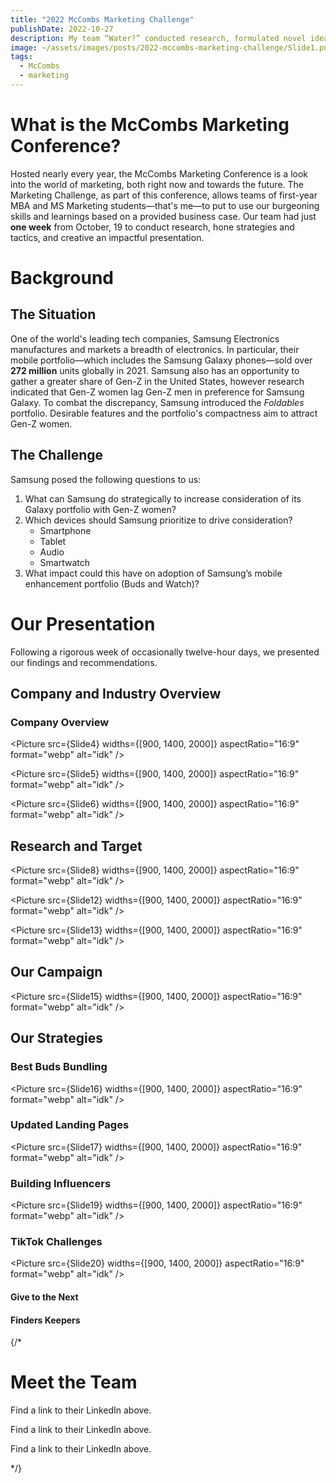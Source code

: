 ```yaml
---
title: "2022 McCombs Marketing Challenge"
publishDate: 2022-10-27
description: My team “Water?” conducted research, formulated novel ideas and marketing campaigns, and presented our solutions at the 2022 McCombs Marketing Challenge, earning a spot in the top four as finalists.
image: ~/assets/images/posts/2022-mccombs-marketing-challenge/Slide1.png
tags:
  - McCombs
  - marketing
---
```








# What is the McCombs Marketing Conference?

Hosted nearly every year, the McCombs Marketing Conference is a look into the world of marketing, both right now and towards the future. The Marketing Challenge, as part of this conference, allows teams of first-year MBA and MS Marketing students—that's me—to put to use our burgeoning skills and learnings based on a provided business case. Our team had just **one week** from October, 19 to conduct research, hone strategies and tactics, and creative an impactful presentation.

# Background

## The Situation

One of the world's leading tech companies, Samsung Electronics manufactures and markets a breadth of electronics. In particular, their mobile portfolio—which includes the Samsung Galaxy phones—sold over **272 million** units globally in 2021. Samsung also has an opportunity to gather a greater share of Gen-Z in the United States, however research indicated that Gen-Z women lag Gen-Z men in preference for Samsung Galaxy. To combat the discrepancy, Samsung introduced the *Foldables* portfolio. Desirable features and the portfolio's compactness aim to attract Gen-Z women.

## The Challenge

Samsung posed the following questions to us:

1. What can Samsung do strategically to increase consideration of its Galaxy portfolio with Gen-Z women?
2. Which devices should Samsung prioritize to drive consideration?
    - Smartphone
    - Tablet
    - Audio
    - Smartwatch
3. What impact could this have on adoption of Samsung’s mobile enhancement portfolio (Buds and Watch)?

# Our Presentation

Following a rigorous week of occasionally twelve-hour days, we presented our findings and recommendations.

## Company and Industry Overview

### Company Overview

<Picture src={Slide4}
         widths={[900, 1400, 2000]}
         aspectRatio="16:9"
         format="webp"
         alt="idk"
/>

<Picture src={Slide5}
         widths={[900, 1400, 2000]}
         aspectRatio="16:9"
         format="webp"
         alt="idk"
/>

<Picture src={Slide6}
           widths={[900, 1400, 2000]}
           aspectRatio="16:9"
           format="webp"
           alt="idk"
/>

## Research and Target
<Picture src={Slide8}
         widths={[900, 1400, 2000]}
         aspectRatio="16:9"
         format="webp"
         alt="idk"
/>

<Picture src={Slide12}
         widths={[900, 1400, 2000]}
         aspectRatio="16:9"
         format="webp"
         alt="idk"
/>

<Picture src={Slide13}
         widths={[900, 1400, 2000]}
         aspectRatio="16:9"
         format="webp"
         alt="idk"
/>

## Our Campaign
<Picture src={Slide15}
         widths={[900, 1400, 2000]}
         aspectRatio="16:9"
         format="webp"
         alt="idk"
/>

## Our Strategies

### Best Buds Bundling
<Picture src={Slide16}
         widths={[900, 1400, 2000]}
         aspectRatio="16:9"
         format="webp"
         alt="idk"
/>


### Updated Landing Pages
<Picture src={Slide17}
         widths={[900, 1400, 2000]}
         aspectRatio="16:9"
         format="webp"
         alt="idk"
/>


### Building Influencers
<Picture src={Slide19}
         widths={[900, 1400, 2000]}
         aspectRatio="16:9"
         format="webp"
         alt="idk"
/>

### TikTok Challenges
<Picture src={Slide20}
         widths={[900, 1400, 2000]}
         aspectRatio="16:9"
         format="webp"
         alt="idk"
/>


#### Give to the Next


#### Finders Keepers

{/*

# Meet the Team

<!--<h3 className="flex items-center">Abby Nichols<a href="#"><Icon name="simple-icons:linkedin" class="w-7 h-7 ml-4"/></a></h3>-->

Find a link to their LinkedIn above.


<!--<h3 className="flex items-center">Michael Opiela<a href="#"><Icon name="simple-icons:linkedin" class="w-7 h-7 ml-4"/></a></h3>-->

Find a link to their LinkedIn above.


<!--<h3 className="flex items-center">Erika Campoverde<a href="#"><Icon name="simple-icons:linkedin" class="w-7 h-7 ml-4"/></a></h3>-->

Find a link to their LinkedIn above.


*/}


